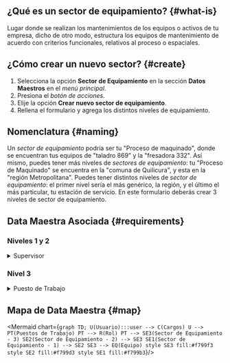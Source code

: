 
## ¿Qué es un sector de equipamiento? {#what-is}
Lugar donde se realizan los mantenimientos de los equipos o activos de tu empresa, dicho de otro modo, estructura los equipos de mantenimiento de acuerdo con criterios funcionales, relativos al proceso o espaciales.

## ¿Cómo crear un nuevo sector? {#create}
1. Selecciona la opción **Sector de Equipamiento** en la sección **Datos Maestros** en el _menú principal_.
2. Presiona el _botón de acciones_.
3. Elije la opción **Crear nuevo sector de equipamiento**.
4. Rellena el formulario y agrega los distintos niveles de equipamiento.

## Nomenclatura {#naming}
Un _sector de equipamiento_ podría ser tu "Proceso de maquinado", donde se encuentran tus equipos de "taladro 869" y la "fresadora 332". Así mismo, puedes tener más niveles de _sectores de equipamiento_: tu "Proceso de Maquinado" se encuentra en la "comuna de Quilicura", y esta en la "región Metropolitana". Puedes tener distintos niveles de _sector de equipamiento_: el primer nivel sería el más genérico, la región, y el último el más particular, tu estación de servicio. En este formulario deberás crear 3 niveles de sector de equipamiento.

## Data Maestra Asociada {#requirements}

### Niveles 1 y 2 

<details>
<summary>Supervisor</summary>
<div>

En el nivel 1 y 2 tendrás que definir un [**usuario**](/docs/products/corrective_maintenance/master_data/users) con al menos el cargo de _supervisor_. El  _supervisor_ responsable es quien está encargado de proceder a crear las órdenes de trabajo para resolver las fallas. 

</div>
</details>

### Nivel 3

<details>
<summary>Puesto de Trabajo</summary>
<div>

Por otro lado, para el _nivel 3_ (nivel más específico), necesitarás asociar al menos un [**puesto de trabajo**](/docs/products/corrective_maintenance/master_data/workstation). Los _puestos de trabajo_ sirven para identificar a los técnicos y supervisores asociados al lugar de trabajo. Un _usuario_ podrá tener más de un _puesto de trabajo_ asociado si es necesario. La idea de definir estos _puestos de trabajo_, es poder crear automáticamente las órdenes de trabajo cuando se levante un incidente en el nivel más específico.

</div>
</details>

## Mapa de Data Maestra {#map}

<div className="align-center">

<Mermaid chart={`
    graph TD;
        U(Usuario):::user --> C(Cargos)
        U --> PT(Puestos de Trabajo)
        PT --> R(Rol)
        PT --> SE3(Sector de Equipamiento - 3)
        SE2(Sector de Equipamiento - 2) --> SE3
        SE1(Sector de Equipamiento - 1) --> SE2
        SE3 --> EQ(Equipo)
        style SE3 fill:#f799f3
        style SE2 fill:#f799d3
        style SE1 fill:#f799b3
`}/>

</div>
<br/>